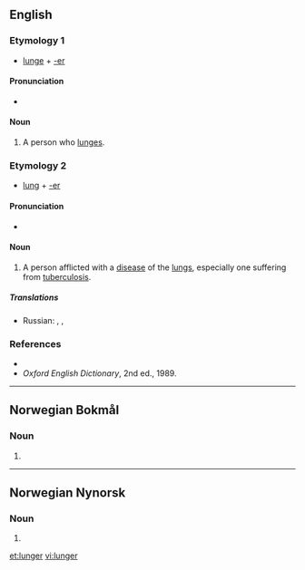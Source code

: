 ==English==

===Etymology 1===
* [[lunge]] + [[-er]]

====Pronunciation====
* {{IPA|/lʌndʒə/}}

====Noun====
{{en-noun}}

# A person who [[lunge]]s.

===Etymology 2===
* [[lung]] + [[-er]]

====Pronunciation====
* {{IPA|/lʌɳə/}}

====Noun====
{{en-noun}}

# {{context|slang|lang=en}} A person afflicted with a [[disease]] of the [[lung]]s, especially one suffering from [[tuberculosis]].

=====Translations=====
{{trans-top|lung disease- or TB-sufferer}}
* Russian: {{t|ru|лёгочный больной|n|tr=лёгочный больной|sc=Cyrl}}, {{t+|ru|туберкулёзник|m|tr=tuberkulyoznik|sc=Cyrl}}, {{t|ru|чахоточный|m|tr=chyakhotochnyi|sc=Cyrl}}
{{trans-mid}}
{{trans-bottom}}

===References===
* {{R:Dictionary.com}}
* ''Oxford English Dictionary'', 2nd ed., 1989.

----
==Norwegian Bokmål==

===Noun===
{{head|nb|noun form|g=m|g2=f}}

# {{inflection of|lunge||indefinite|p|lang=nb}}

----
==Norwegian Nynorsk==

===Noun===
{{head|nn|noun form|g=f}}

# {{inflection of|lunge||indefinite|p|lang=nn}}

[[et:lunger]]
[[vi:lunger]]